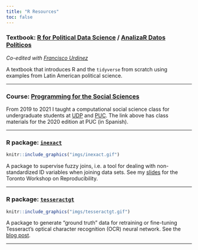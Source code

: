 ```yaml
---
title: "R Resources"
toc: false
---
```


### Textbook: [R for Political Data Science](https://www.routledge.com/R-for-Political-Data-Science-A-Practical-Guide/Urdinez-Cruz/p/book/9780367818890) / [AnalizaR Datos Políticos](/libroadp/index.html)

*Co-edited with [Francisco Urdinez](https://www.furdinez.com)* 

A textbook that introduces R and the `tidyverse` from scratch using examples from Latin American political science.

<hr>

### Course: [Programming for the Social Sciences](https://arcruz0.github.io/r-uc-2020/)

From 2019 to 2021 I taught a computational social science class for undergraduate students at [UDP](https://socialesehistoria.udp.cl/carreras/ciencia-politica/) and [PUC](http://cienciapolitica.uc.cl/). The link above has class materials for the 2020 edition at PUC (in Spanish).

<hr>

### R package: [`inexact`](https://www.github.com/arcruz0/inexact)

```r
knitr::include_graphics("imgs/inexact.gif")
```

A package to supervise fuzzy joins, i.e. a tool for dealing with non-standardized ID variables when joining data sets. See my [slides](/extra/toronto2021/inexact_slides.html) for the Toronto Workshop on Reproducibility.

<hr>

### R package: [`tesseractgt`](https://github.com/arcruz0/tesseractgt)

```r
knitr::include_graphics("imgs/tesseractgt.gif")
```

A package to generate "ground truth" data for retraining or fine-tuning Tesseract's optical character recognition (OCR) neural network. See the [blog post](/posts/finetuning-tess/index.html).

<hr>